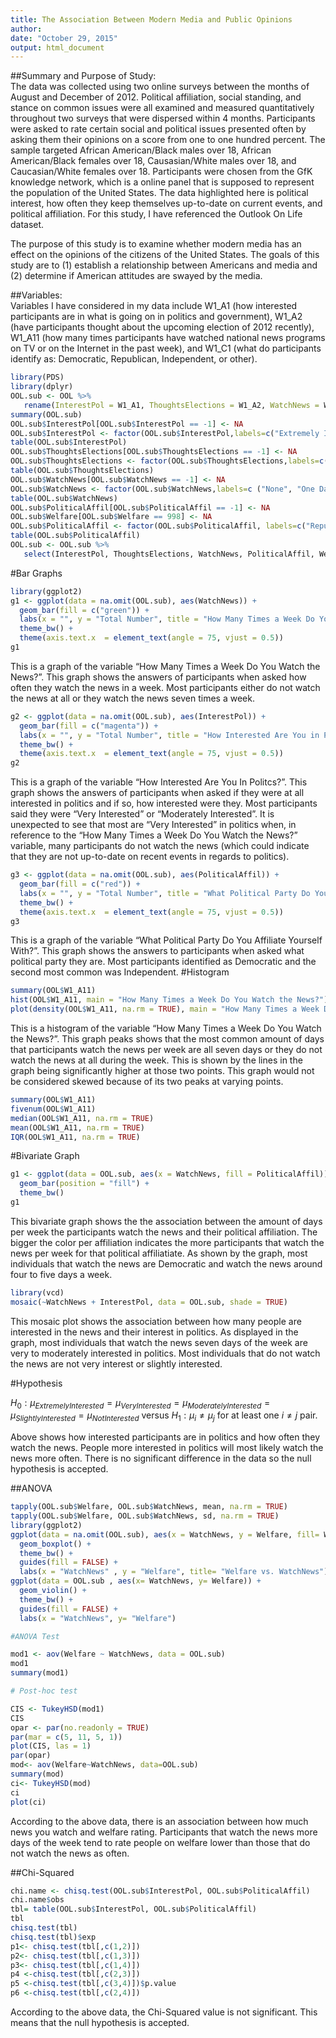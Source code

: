 ```yaml
---
title: The Association Between Modern Media and Public Opinions
author: 
date: "October 29, 2015"
output: html_document
---
```


##Summary and Purpose of Study:  
The data was collected using two online surveys between the months of August and December of 2012. Political affiliation, social standing, and stance on common issues were all examined and measured quantitatively throughout two surveys that were dispersed within 4 months. Participants were asked to rate certain social and political issues presented often by asking them their opinions on a score from one to one hundred percent. The sample targeted African American/Black males over 18, African American/Black females over 18, Causasian/White males over 18, and Caucasian/White females over 18. Participants were chosen from the GfK knowledge network, which is a online panel that is supposed to represent the population of the United States. The data highlighted here is political interest, how often they keep themselves up-to-date on current events, and political affiliation. For this study, I have referenced the Outlook On Life dataset. 

The purpose of this study is to examine whether modern media has an effect on the opinions of the citizens of the United States. The goals of this study are to (1) establish a relationship between Americans and media and (2) determine if American attitudes are swayed by the media.  

##Variables:  
Variables I have considered in my data include W1_A1 (how interested participants are in what is going on in politics and government), W1_A2 (have participants thought about the upcoming election of 2012 recently), W1_A11 (how many times participants have watched national news programs on TV or on the Internet in the past week), and W1_C1 (what do participants identify as: Democratic, Republican, Independent, or other).    



```r
library(PDS)
library(dplyr)
OOL.sub <- OOL %>% 
   rename(InterestPol = W1_A1, ThoughtsElections = W1_A2, WatchNews = W1_A11, PoliticalAffil = W1_C1, Welfare = W1_N1A) 
summary(OOL.sub)
OOL.sub$InterestPol[OOL.sub$InterestPol == -1] <- NA
OOL.sub$InterestPol <- factor(OOL.sub$InterestPol,labels=c("Extremely Interested","Very Interested", "Moderately Interested", "Slightly Interested", "Not Interested"))
table(OOL.sub$InterestPol)
OOL.sub$ThoughtsElections[OOL.sub$ThoughtsElections == -1] <- NA
OOL.sub$ThoughtsElections <- factor(OOL.sub$ThoughtsElections,labels=c( "Quite a lot", "Somewhat a lot", "Somewhat a little", "Only a little", "Not at all"))
table(OOL.sub$ThoughtsElections)
OOL.sub$WatchNews[OOL.sub$WatchNews == -1] <- NA
OOL.sub$WatchNews <- factor(OOL.sub$WatchNews,labels=c ("None", "One Day", "Two Days", "Three Days", "Four Days", "Five Days", "Six Days", "Seven Days"))
table(OOL.sub$WatchNews)
OOL.sub$PoliticalAffil[OOL.sub$PoliticalAffil == -1] <- NA
OOL.sub$Welfare[OOL.sub$Welfare == 998] <- NA
OOL.sub$PoliticalAffil <- factor(OOL.sub$PoliticalAffil, labels=c("Republican", "Democratic", "Independent", "Something Else"))
table(OOL.sub$PoliticalAffil)
OOL.sub <- OOL.sub %>%
   select(InterestPol, ThoughtsElections, WatchNews, PoliticalAffil, Welfare)
```


#Bar Graphs
```r
library(ggplot2)
g1 <- ggplot(data = na.omit(OOL.sub), aes(WatchNews)) +
  geom_bar(fill = c("green")) +
  labs(x = "", y = "Total Number", title = "How Many Times a Week Do You Watch the News?") +
  theme_bw() + 
  theme(axis.text.x  = element_text(angle = 75, vjust = 0.5)) 
g1
```
This is a graph of the variable "How Many Times a Week Do You Watch the News?". This graph shows the answers of participants when asked how often they watch the news in a week. Most participants either do not watch the news at all or they watch the news seven times a week. 

```r
g2 <- ggplot(data = na.omit(OOL.sub), aes(InterestPol)) +
  geom_bar(fill = c("magenta")) +
  labs(x = "", y = "Total Number", title = "How Interested Are You in Politics?") +
  theme_bw() + 
  theme(axis.text.x  = element_text(angle = 75, vjust = 0.5)) 
g2
```
This is a graph of the variable "How Interested Are You In Politcs?". This graph shows the answers of participants when asked if they were at all interested in politics and if so, how interested were they. Most participants said they were "Very Interested" or "Moderately Interested". It is unexpected to see that most are "Very Interested" in politics when, in reference to the "How Many Times a Week Do You Watch the News?" variable, many participants do not watch the news (which could indicate that they are not up-to-date on recent events in regards to politics).
```r
g3 <- ggplot(data = na.omit(OOL.sub), aes(PoliticalAffil)) +
  geom_bar(fill = c("red")) +
  labs(x = "", y = "Total Number", title = "What Political Party Do You Affiliate Yourself With?") +
  theme_bw() + 
  theme(axis.text.x  = element_text(angle = 75, vjust = 0.5)) 
g3
```
This is a graph of the variable "What Political Party Do You Affiliate Yourself With?". This graph shows the answers to participants when asked what political party they are. Most participants identified as Democratic and the second most common was Independent.
#Histogram
```r
summary(OOL$W1_A11)
hist(OOL$W1_A11, main = "How Many Times a Week Do You Watch the News?")
plot(density(OOL$W1_A11, na.rm = TRUE), main = "How Many Times a Week Do You Watch the News?")
```
This is a histogram of the variable "How Many Times a Week Do You Watch the News?". This graph peaks shows that the most common amount of days that participants watch the news per week are all seven days or they do not watch the news at all during the week. This is shown by the lines in the graph being significantly higher at those two points. This graph would not be considered skewed because of its two peaks at varying points. 

```r
summary(OOL$W1_A11)
fivenum(OOL$W1_A11)
median(OOL$W1_A11, na.rm = TRUE)
mean(OOL$W1_A11, na.rm = TRUE)
IQR(OOL$W1_A11, na.rm = TRUE)
```
#Bivariate Graph
```r

g1 <- ggplot(data = OOL.sub, aes(x = WatchNews, fill = PoliticalAffil)) +
  geom_bar(position = "fill") + 
  theme_bw()
g1
```
This bivariate graph shows the the association between the amount of days per week the participants watch the news and their political affiliation. The bigger the color per affiliation indicates the more participants that watch the news per week for that political affiliatiate. As shown by the graph, most individuals that watch the news are Democratic and watch the news around four to five days a week. 

```r
library(vcd)
mosaic(~WatchNews + InterestPol, data = OOL.sub, shade = TRUE) 
```
  
  This mosaic plot shows the association between how many people are interested in the news and their interest in politics. As displayed in the graph, most individuals that watch the news seven days of the week are very to moderately interested in politics. Most individuals that do not watch the news are not very interest or slightly interested.
  
#Hypothesis 

$H_0:\mu_{Extremely Interested} = \mu_{Very Interested}=\mu_{Moderately Interested} =\mu_{Slightly Interested}=\mu_{Not Interested}$ versus $H_1:\mu_{i} \neq \mu_{j}$ for at least one $i \neq j$ pair.  

Above shows how interested participants are in politics and how often they watch the news. People more interested in politics will most likely watch the news more often. There is no significant difference in the data so the null hypothesis is accepted.

##ANOVA
```r
tapply(OOL.sub$Welfare, OOL.sub$WatchNews, mean, na.rm = TRUE)
tapply(OOL.sub$Welfare, OOL.sub$WatchNews, sd, na.rm = TRUE)
library(ggplot2)
ggplot(data = na.omit(OOL.sub), aes(x = WatchNews, y = Welfare, fill= WatchNews))+
  geom_boxplot() +
  theme_bw() +
  guides(fill = FALSE) +
  labs(x = "WatchNews" , y = "Welfare", title= "Welfare vs. WatchNews")
ggplot(data = OOL.sub , aes(x= WatchNews, y= Welfare)) +
  geom_violin() +
  theme_bw() +
  guides(fill = FALSE) +
  labs(x = "WatchNews", y= "Welfare")

#ANOVA Test

mod1 <- aov(Welfare ~ WatchNews, data = OOL.sub)
mod1
summary(mod1)

# Post-hoc test

CIS <- TukeyHSD(mod1)
CIS
opar <- par(no.readonly = TRUE) 
par(mar = c(5, 11, 5, 1))
plot(CIS, las = 1)
par(opar)
mod<- aov(Welfare~WatchNews, data=OOL.sub)
summary(mod)
ci<- TukeyHSD(mod)
ci
plot(ci)
```
According to the above data, there is an association between how much news you watch and welfare rating. Participants that watch the news more days of the week tend to rate people on welfare lower than those that do not watch the news as often.

##Chi-Squared 
```r
chi.name <- chisq.test(OOL.sub$InterestPol, OOL.sub$PoliticalAffil)
chi.name$obs
tbl= table(OOL.sub$InterestPol, OOL.sub$PoliticalAffil)
tbl
chisq.test(tbl)
chisq.test(tbl)$exp
p1<- chisq.test(tbl[,c(1,2)])
p2<- chisq.test(tbl[,c(1,3)])
p3<- chisq.test(tbl[,c(1,4)])
p4 <-chisq.test(tbl[,c(2,3)])
p5 <-chisq.test(tbl[,c(3,4)])$p.value
p6 <-chisq.test(tbl[,c(2,4)])
```
According to the above data, the Chi-Squared value is not significant. This means that the null hypothesis is accepted.